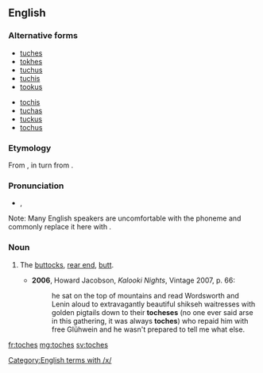 ==English==

===Alternative forms===
{{top2}}
* [[tuches]]
* [[tokhes]]
* [[tuchus]]
* [[tuchis]]
* [[tookus]]
{{mid2}}
* [[tochis]]
* [[tuchas]]
* [[tuckus]]
* [[tochus]]
{{bottom}}

===Etymology===
From {{etyl|yi|en}} {{m|yi|תּחת|tr=tokhes||buttocks}}, in turn from {{etyl|he|en}} {{m|he|תחת|tr=tákat||buttocks}}.

===Pronunciation===
* {{IPA|/ˈtɒxəs/|lang=en}} {{qualifier|influenced by {{w|Litvish}}}}, {{IPA|/ˈtʊxəs/|lang=en}} {{qualifier|influenced by {{w|Poylish}}}}
Note: Many English speakers are uncomfortable with the phoneme {{IPAchar|/x/}} and commonly replace it here with {{IPAchar|/k/}}.

===Noun===
{{en-noun|es}}

# {{label|en|slang|chiefly|_|US}} The [[buttocks]], [[rear end]], [[butt]].
#* '''2006''', Howard Jacobson, ''Kalooki Nights'', Vintage 2007, p. 66:
#*: he sat on the top of mountains and read Wordsworth and Lenin aloud to extravagantly beautiful shikseh waitresses with golden pigtails down to their '''tocheses''' (no one ever said arse in this gathering, it was always '''toches''') who repaid him with free Glühwein and he wasn't prepared to tell me what else.

[[Category:English terms with /x/]]

[[fr:toches]]
[[mg:toches]]
[[sv:toches]]
